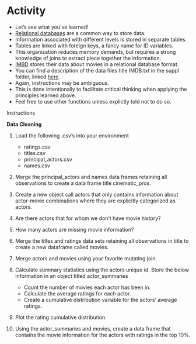 # Activity

- Let's see what you've learned!
- [Relational databases](https://en.wikipedia.org/wiki/Relational_database) are a common way to store data.
- Information associated with different levels is stored in separate tables.
- Tables are linked with foreign keys, a fancy name for ID variables.
- This organization reduces memory demands, but requires a strong knowledge of joins to extract piece together the information.
- [IMBD](https://www.imdb.com/) stores their data about movies in a relational database format. 
- You can find a description of the data files title IMDB.txt in the suppl folder, linked [here](https://github.com/jimmyrigby94/Data-Management-in-R/tree/master/suppl).
- Again, instructions may be ambiguous.
- This is done intentionally to facilitate critical thinking when applying the principles learned above. 
- Feel free to use other functions unless explictly told not to do so. 

<div class = activity>
<div class = activitytitle>
Instructions</div>
**Data Cleaning**

1. Load the following .csv's into your environment

    - ratings.csv
    - titles.csv
    - principal_actors.csv
    - names.csv
    
2. Merge the principal_actors and names data frames retaining all observations to create a data frame title cinematic_pros.

3. Create a new object call actors that only contains information about actor-movie combinations where they are explicitly categorized as actors. 

4. Are there actors that for whom we don't have movie history? 

5. How many actors are missing movie information?

6. Merge the titles and ratings data sets retaining all observations in title to create a new dataframe called movies.

7. Merge actors and movies using your favorite mutating join. 

8. Calculate summary statistics using the actors unique id. Store the below information in an object titled actor_summaries


    - Count the number of movies each actor has been in.
    - Calculate the average ratings for each actor.
    - Create a cumulative distribution variable for the actors' average ratings.
    
    
9. Plot the rating cumulative distribution.

10. Using the actor_summaries and movies, create a data frame that contains the movie information for the actors with ratings in the top 10%. 

</div>



